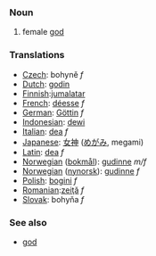 === Noun ===

#female [[god]]

=== Translations ===
*[[Czech]]: bohyně  ''f''
*[[Dutch]]: [[godin]]
*[[Finnish]]:[[jumalatar]]
*[[French]]: [[déesse]] ''f''
*[[German]]: [[Göttin]] ''f''
*[[Indonesian]]: [[dewi]]
*[[Italian]]: [[dea]] ''f''
*[[Japanese]]: [[女神]] ([[めがみ]], megami)
*[[Latin]]: [[dea]] ''f''
*[[Norwegian]] ([[bokmål]]): [[gudinne]] ''m/f''
*[[Norwegian]] ([[nynorsk]]): [[gudinne]] ''f''
*[[Polish]]: [[bogini]] ''f''
*[[Romanian]]:[[zeiţă]] ''f''
*[[Slovak]]: bohyňa  ''f''

===See also===
* [[god]]